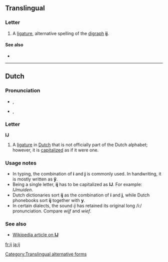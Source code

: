 {{Latin Extended-A character info|hex=0133|name=LATIN SMALL LIGATURE IJ}}
{{also|íj|Appendix:Variations of "i"}}
==Translingual==

===Letter===
{{mul-letter|upper=Ĳ|lower=ĳ|script=Latn}}

# A [[ligature]], alternative spelling of the [[digraph]] '''[[ij]]'''.

====See also====
* {{pedialite}}
{{Latn-script}}

[[Category:Translingual alternative forms]]

----

==Dutch==

===Pronunciation===
* {{IPA|/ɛi/|lang=nl}}, {{SAMPA|/Ei/}} {{qualifier|ĳs}}
* {{IPA|/ə/|lang=nl}}, {{SAMPA|/@/}} {{qualifier|-lĳk}}

===Letter===
'''Ĳ''' {{head|nl|letter}}

# A [[ligature]] in [[Dutch]] that is not officially part of the Dutch alphabet; however, it is [[capitalize]]d as if it were one.

===Usage notes===
* In typing, the combination of '''i''' and '''j''' is commonly used. In handwriting, it is mostly written as '''ÿ'''.
* Being a single letter, '''ĳ''' has to be capitalized as '''Ĳ'''. For example: ''Ĳmuiden''.
* Dutch dictionaries sort '''ĳ''' as the combination of '''i''' and '''j''', while Dutch phonebooks sort '''ĳ''' together with '''y'''.
* In certain dialects, the sound ''ij'' has retained its original long /i:/ pronunciation. Compare ''wijf'' and ''wief''.

===See also===
* [http://en.wikipedia.org/wiki/%C4%B2 Wikipedia article on '''Ĳ''']

[[fr:ĳ]]
[[ja:ĳ]]